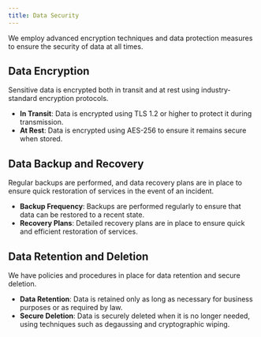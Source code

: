 ```yaml
---
title: Data Security
---
```


We employ advanced encryption techniques and data protection measures to ensure
the security of data at all times.

## Data Encryption

Sensitive data is encrypted both in transit and at rest using industry-standard
encryption protocols.

- **In Transit**: Data is encrypted using TLS 1.2 or higher to protect it during
  transmission.
- **At Rest**: Data is encrypted using AES-256 to ensure it remains secure when
  stored.

## Data Backup and Recovery

Regular backups are performed, and data recovery plans are in place to ensure
quick restoration of services in the event of an incident.

- **Backup Frequency**: Backups are performed regularly to ensure that data can
  be restored to a recent state.
- **Recovery Plans**: Detailed recovery plans are in place to ensure quick and
  efficient restoration of services.

## Data Retention and Deletion

We have policies and procedures in place for data retention and secure deletion.

- **Data Retention**: Data is retained only as long as necessary for business
  purposes or as required by law.
- **Secure Deletion**: Data is securely deleted when it is no longer needed,
  using techniques such as degaussing and cryptographic wiping.
